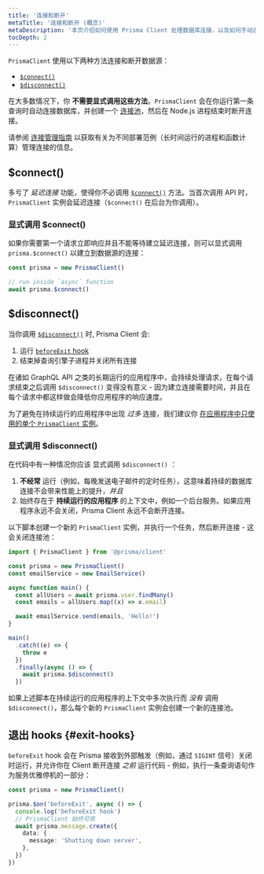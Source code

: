 ```yaml
---
title: '连接和断开'
metaTitle: '连接和断开 (概念)'
metaDescription: '本页介绍如何使用 Prisma Client 处理数据库连接，以及如何手动连接数据库和断开数据库连接。'
tocDepth: 2
---
```


<TopBlock>

`PrismaClient` 使用以下两种方法连接和断开数据源：

- [`$connect()`](../../../../reference/api-reference/prisma-client-reference#connect-1) <span class="api"></span>
- [`$disconnect()`](../../../../reference/api-reference/prisma-client-reference#disconnect-1) <span class="api"></span>

在大多数情况下，你 **不需要显式调用这些方法**。`PrismaClient` 会在你运行第一条查询时自动连接数据库，并创建一个 [连接池](connection-pool)，然后在 Node.js 进程结束时断开连接。

请参阅 [连接管理指南](../../../../guides/performance-and-optimization/connection-management) <span class="guide"></span> 以获取有关为不同部署范例（长时间运行的进程和函数计算）管理连接的信息。

</TopBlock>

## <inlinecode>$connect()</inlinecode>

多亏了 _延迟连接_ 功能，使得你不必调用 [`$connect()`](../../../../reference/api-reference/prisma-client-reference#connect-1) <span class="api"></span> 方法。当首次调用 API 时，`PrismaClient` 实例会延迟连接（`$connect()` 在后台为你调用）。

### 显式调用 <inlinecode>$connect()</inlinecode>

如果你需要第一个请求立即响应并且不能等待建立延迟连接，则可以显式调用 `prisma.$connect()` 以建立到数据源的连接：

```ts
const prisma = new PrismaClient()

// run inside `async` function
await prisma.$connect()
```

## <inlinecode>$disconnect()</inlinecode>

当你调用 [`$disconnect()`](../../../../reference/api-reference/prisma-client-reference#disconnect-1) <span class="api"></span>时, Prisma Client 会:

1. 运行 [`beforeExit` hook](#exit-hooks)
2. 结束掉查询引擎子进程并关闭所有连接

在诸如 GraphQL API 之类的长期运行的应用程序中，会持续处理请求，在每个请求结束之后调用 `$disconnect()` 变得没有意义 - 因为建立连接需要时间，并且在每个请求中都这样做会降低你应用程序的响应速度。

<Tip>

为了避免在持续运行的应用程序中出现 _过多_ 连接，我们建议你 [在应用程序中只使用的单个 `PrismaClient` 实例](instantiate-prisma-client)。

</Tip>

### 显式调用 <inlinecode>$disconnect()</inlinecode>

在代码中有一种情况你应该 显式调用 `$disconnect()` ：

1. **不经常** 运行（例如，每晚发送电子邮件的定时任务），这意味着持续的数据库连接不会带来性能上的提升，_并且_
2. 始终存在于 **持续运行的应用程序** 的上下文中，例如一个后台服务。如果应用程序永远不会关闭，Prisma Client 永远不会断开连接。

以下脚本创建一个新的 `PrismaClient` 实例，并执行一个任务，然后断开连接 - 这会关闭连接池：

```ts highlight=19;normal
import { PrismaClient } from '@prisma/client'

const prisma = new PrismaClient()
const emailService = new EmailService()

async function main() {
  const allUsers = await prisma.user.findMany()
  const emails = allUsers.map((x) => x.email)

  await emailService.send(emails, 'Hello!')
}

main()
  .catch((e) => {
    throw e
  })
  .finally(async () => {
    await prisma.$disconnect()
  })
```

如果上述脚本在持续运行的应用程序的上下文中多次执行而 _没有_ 调用 `$disconnect()`，那么每个新的 `PrismaClient` 实例会创建一个新的连接池。

## 退出 hooks {#exit-hooks}

`beforeExit` hook 会在 Prisma 接收到外部触发（例如，通过 `SIGINT` 信号）关闭时运行，并允许你在 Client 断开连接 _之前_ 运行代码 - 例如，执行一条查询语句作为服务优雅停机的一部分：

```ts
const prisma = new PrismaClient()

prisma.$on('beforeExit', async () => {
  console.log('beforeExit hook')
  // PrismaClient 始终可用
  await prisma.message.create({
    data: {
      message: 'Shutting down server',
    },
  })
})
```
